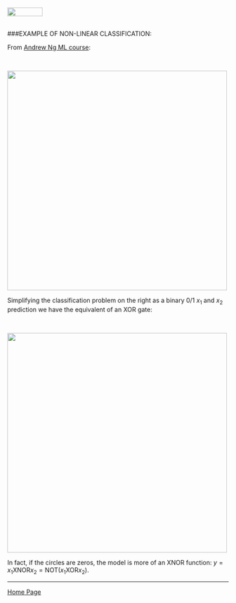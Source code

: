 <br>
<a href="http://rinterested.github.io/statistics/index.html">
<img HEIGHT="20" WIDTH="80" src="https://cloud.githubusercontent.com/assets/9312897/10556783/a27a26fa-745c-11e5-9b1a-2d5bd737387a.PNG"></a>
<br><br>

###EXAMPLE OF NON-LINEAR CLASSIFICATION:
<br>

From [Andrew Ng ML course](https://youtu.be/1PZdrgWak8Y):

<br>

<img src="https://cloud.githubusercontent.com/assets/9312897/18116270/5732e4e4-6f14-11e6-99de-63533f002a9c.png" width="500">

Simplifying the classification problem on the right as a binary $0/1$ $x_1$ and $x_2$ prediction we have the equivalent of an XOR gate:

<br>

<img src="https://cloud.githubusercontent.com/assets/9312897/18128457/d05cede4-6f53-11e6-947b-f8e1dcf9d459.jpg" width="500">

In fact, if the circles are zeros, the model is more of an XNOR function: $y = x_1 \text{XNOR} x_2 = \text{NOT} (x_1 \text{XOR} x_2)$.


---

<a href="http://rinterested.github.io/statistics/index.html">Home Page</a>
